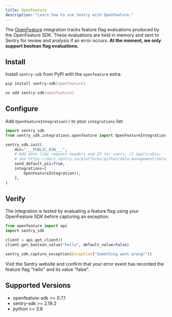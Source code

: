 ```yaml
---
title: OpenFeature
description: "Learn how to use Sentry with OpenFeature."
---
```


<PlatformContent includePath="feature-flags/prerelease-alert" />

The [OpenFeature](https://openfeature.dev/) integration tracks feature flag evaluations produced by the OpenFeature SDK. These evaluations are held in memory and sent to Sentry for review and analysis if an error occurs. **At the moment, we only support boolean flag evaluations.**

## Install

Install `sentry-sdk` from PyPI with the `openfeature` extra.

```bash {tabTitle:pip}
pip install sentry-sdk[openfeature]
```
```bash {tabTitle:uv}
uv add sentry-sdk[openfeature]
```

## Configure

Add `OpenFeatureIntegration()` to your `integrations` list:

```python
import sentry_sdk
from sentry_sdk.integrations.openfeature import OpenFeatureIntegration

sentry_sdk.init(
    dsn="___PUBLIC_DSN___",
    # Add data like request headers and IP for users, if applicable;
    # see https://docs.sentry.io/platforms/python/data-management/data-collected/ for more info
    send_default_pii=True,
    integrations=[
        OpenFeatureIntegration(),
    ],
)
```

## Verify

The integration is tested by evaluating a feature flag using your OpenFeature SDK before capturing an exception.

```python
from openfeature import api
import sentry_sdk

client = api.get_client()
client.get_boolean_value("hello", default_value=False)

sentry_sdk.capture_exception(Exception("Something went wrong!"))
```

Visit the Sentry website and confirm that your error event has recorded the feature flag "hello" and its value "false".

## Supported Versions

- openfeature-sdk >= 0.7.1
- sentry-sdk >= 2.19.2
- python >= 3.8

<PlatformContent includePath="feature-flags/next-steps" />
